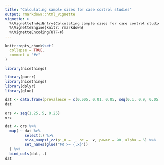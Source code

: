 ```yaml
---
title: "Calculating sample sizes for case control studies"
output: rmarkdown::html_vignette
vignette: >
  %\VignetteIndexEntry{Calculating sample sizes for case control studies}
  %\VignetteEngine{knitr::rmarkdown}
  %\VignetteEncoding{UTF-8}
---
```


```r
knitr::opts_chunk$set(
  collapse = TRUE,
  comment = "#>"
)
```

```r
library(nicethings)
```


```r
library(purrr)
library(nicethings)
library(dplyr)
library(glue)

dat <- data.frame(prevalence = c(0.005, 0.01, 0.05, seq(0.1, 0.9, 0.05)))
dat

ors <- seq(1.25, 5, 0.25)
ors

dat <- ors %>%
  map( ~ dat %>%
         select(1) %>%
         nice_sampsi_cc(pi_0 = ., or = .x, power = 90, alpha = 5) %>%
         set_names(glue("OR >= {.x}"))
  ) %>%
  bind_cols(dat, .)
dat
```
